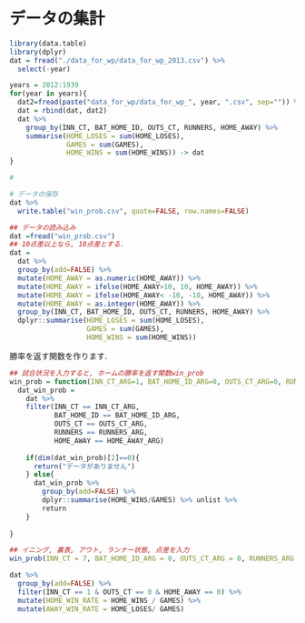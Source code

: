 データの集計
===

```r

library(data.table)
library(dplyr)
dat = fread("./data_for_wp/data_for_wp_2013.csv") %>% 
  select(-year)

years = 2012:1939
for(year in years){
  dat2=fread(paste("data_for_wp/data_for_wp_", year, ".csv", sep="")) %>% select(-year)
  dat = rbind(dat, dat2)
  dat %>% 
    group_by(INN_CT, BAT_HOME_ID, OUTS_CT, RUNNERS, HOME_AWAY) %>% 
    summarise(HOME_LOSES = sum(HOME_LOSES), 
              GAMES = sum(GAMES), 
              HOME_WINS = sum(HOME_WINS)) -> dat
}

# 

# データの保存
dat %>% 
  write.table("win_prob.csv", quote=FALSE, row.names=FALSE)

## データの読み込み
dat =fread("win_prob.csv")
## 10点差以上なら, 10点差とする.
dat = 
  dat %>% 
  group_by(add=FALSE) %>%
  mutate(HOME_AWAY = as.numeric(HOME_AWAY)) %>% 
  mutate(HOME_AWAY = ifelse(HOME_AWAY>10, 10, HOME_AWAY)) %>%
  mutate(HOME_AWAY = ifelse(HOME_AWAY< -10, -10, HOME_AWAY)) %>%
  mutate(HOME_AWAY = as.integer(HOME_AWAY)) %>%
  group_by(INN_CT, BAT_HOME_ID, OUTS_CT, RUNNERS, HOME_AWAY) %>%
  dplyr::summarise(HOME_LOSES = sum(HOME_LOSES), 
                   GAMES = sum(GAMES), 
                   HOME_WINS = sum(HOME_WINS))
```

勝率を返す関数を作ります.
```r
## 試合状況を入力すると, ホームの勝率を返す関数win_prob
win_prob = function(INN_CT_ARG=1, BAT_HOME_ID_ARG=0, OUTS_CT_ARG=0, RUNNERS_ARG=0, HOME_AWAY_ARG=0){
  dat_win_prob =
    dat %>% 
    filter(INN_CT == INN_CT_ARG, 
           BAT_HOME_ID == BAT_HOME_ID_ARG, 
           OUTS_CT == OUTS_CT_ARG, 
           RUNNERS == RUNNERS_ARG, 
           HOME_AWAY == HOME_AWAY_ARG)  
  
    if(dim(dat_win_prob)[2]==0){
      return("データがありません")
    } else{
      dat_win_prob %>% 
        group_by(add=FALSE) %>%
        dplyr::summarise(HOME_WINS/GAMES) %>% unlist %>% 
        return
    }
    
}

## イニング, 裏表, アウト, ランナー状態, 点差を入力
win_prob(INN_CT = 7, BAT_HOME_ID_ARG = 0, OUTS_CT_ARG = 0, RUNNERS_ARG = 0, HOME_AWAY_ARG = 0)

dat %>% 
  group_by(add=FALSE) %>%
  filter(INN_CT == 1 & OUTS_CT == 0 & HOME_AWAY == 0) %>% 
  mutate(HOME_WIN_RATE = HOME_WINS / GAMES) %>% 
  mutate(AWAY_WIN_RATE = HOME_LOSES/ GAMES)
```




